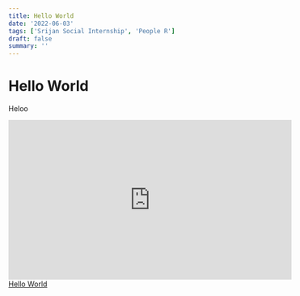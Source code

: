 ```yaml
---
title: Hello World
date: '2022-06-03'
tags: ['Srijan Social Internship', 'People R']
draft: false
summary: ''
---
```


# Hello World

Heloo

<iframe
  width="560"
  height="315"
  src="https://www.youtube.com/embed/QtWCmO_KIlg"
  title="YouTube video player"
  frameborder="0"
  allow="accelerometer; autoplay; clipboard-write; encrypted-media; gyroscope; picture-in-picture"
  allowfullscreen
></iframe>

<a target="_blank" href="/data/assets/nosql.pdf">
  Hello World
</a>
